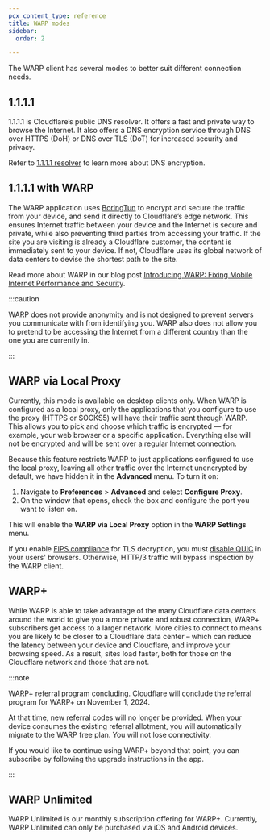 ```yaml
---
pcx_content_type: reference
title: WARP modes
sidebar:
  order: 2

---
```


The WARP client has several modes to better suit different connection needs.

## 1.1.1.1

1.1.1.1 is Cloudflare’s public DNS resolver. It offers a fast and private way to browse the Internet. It also offers a DNS encryption service through DNS over HTTPS (DoH) or DNS over TLS (DoT) for increased security and privacy.

Refer to [1.1.1.1 resolver](/1.1.1.1/encryption/) to learn more about DNS encryption.

## 1.1.1.1 with WARP

The WARP application uses [BoringTun](https://blog.cloudflare.com/boringtun-userspace-wireguard-rust/) to encrypt and secure the traffic from your device, and send it directly to Cloudflare’s edge network. This ensures Internet traffic between your device and the Internet is secure and private, while also preventing third parties from accessing your traffic. If the site you are visiting is already a Cloudflare customer, the content is immediately sent to your device. If not, Cloudflare uses its global network of data centers to devise the shortest path to the site.

Read more about WARP in our blog post [Introducing WARP: Fixing Mobile Internet Performance and Security](https://blog.cloudflare.com/1111-warp-better-vpn/).

:::caution


WARP does not provide anonymity and is not designed to prevent servers you communicate with from identifying you. WARP also does not allow you to pretend to be accessing the Internet from a different country than the one you are currently in.


:::

## WARP via Local Proxy

Currently, this mode is available on desktop clients only. When WARP is configured as a local proxy, only the applications that you configure to use the proxy (HTTPS or SOCKS5) will have their traffic sent through WARP. This allows you to pick and choose which traffic is encrypted — for example, your web browser or a specific application. Everything else will not be encrypted and will be sent over a regular Internet connection.

Because this feature restricts WARP to just applications configured to use the local proxy, leaving all other traffic over the Internet unencrypted by default, we have hidden it in the **Advanced** menu. To turn it on:

1. Navigate to **Preferences** > **Advanced** and select **Configure Proxy**.
2. On the window that opens, check the box and configure the port you want to listen on.

This will enable the **WARP via Local Proxy** option in the **WARP Settings** menu.

If you enable [FIPS compliance](/cloudflare-one/policies/gateway/http-policies/tls-decryption/#fips-compliance) for TLS decryption, you must [disable QUIC](/cloudflare-one/policies/gateway/http-policies/http3/#prevent-inspection-bypass) in your users' browsers. Otherwise, HTTP/3 traffic will bypass inspection by the WARP client.

## WARP+

While WARP is able to take advantage of the many Cloudflare data centers around the world to give you a more private and robust connection, WARP+ subscribers get access to a larger network. More cities to connect to means you are likely to be closer to a Cloudflare data center – which can reduce the latency between your device and Cloudflare, and improve your browsing speed. As a result, sites load faster, both for those on the Cloudflare network and those that are not.

:::note

WARP+ referral program concluding. Cloudflare will conclude the referral program for WARP+ on November 1, 2024.

At that time, new referral codes will no longer be provided. When your device consumes the existing referral allotment, you will automatically migrate to the WARP free plan. You will not lose connectivity.

If you would like to continue using WARP+ beyond that point, you can subscribe by following the upgrade instructions in the app.


:::

## WARP Unlimited

WARP Unlimited is our monthly subscription offering for WARP+. Currently, WARP Unlimited can only be purchased via iOS and Android devices.
